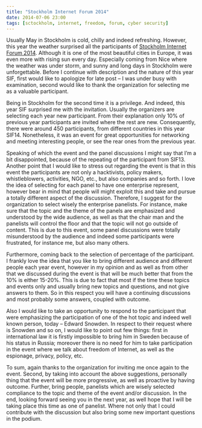 ```yaml
---
title: "Stockholm Internet Forum 2014"
date: 2014-07-06 23:00
tags: [sctockholm, internet, freedom, forum, cyber security]
---
```




Usually May in Stockholm is cold, chilly and indeed refreshing. However,
this year the weather surprised all the participants of [Stockholm
Internet Forum
2014](https://www.stockholminternetforum.se/ "Stockholm Internet Forum 2014").
Although it is one of the most beautiful cities in Europe, it was even
more with rising sun every day. Especially coming from Nice where the
weather was under storm, and sunny and long days in Stockholm were
unforgettable. Before I continue with description and the nature of this
year SIF, first would like to apologize for late post – I was under busy
with examination, second would like to thank the organization for
selecting me as a valuable participant.



Being in Stockholm for the second time it is a privilege. And indeed,
this year SIF surprised me with the invitation. Usually the organizers
are selecting each year new participant. From their explanation only 10%
of previous year participants are invited where the rest are new.
Consequently, there were around 450 participants, from different
countries in this year SIF14. Nonetheless, it was an event for great
opportunities for networking and meeting interesting people, or see the
rear ones from the previous year.



Speaking of which the event and the panel discussions I might say that
I’m a bit disappointed, because of the repeating of the participant from
SIF13. Another point that I would like to stress out regarding the event
is that in this event the participants are not only a hacktivists,
policy makers, whistleblowers, activities, NGO, etc., but also companies
and so forth. I love the idea of selecting for each panel to have one
enterprise represent, however bear in mind that people will might
exploit this and take and pursue a totally different aspect of the
discussion. Therefore, I suggest for the organization to select wisely
the enterprise panelists. For instance, make sure that the topic and the
theme of the panels are emphasized and understood by the wide audience,
as well as that the chair man and the panelists will control the floor
and that the topic will not go outside of content. This is due to this
event, some panel discussions were totally misunderstood by the audience
and indeed some participants were frustrated, for instance me, but also
many others.



Furthermore, coming back to the selection of percentage of the
participant. I frankly love the idea that you like to bring different
audience and different people each year event, however in my opinion and
as well as from other that we discussed during the event is that will be
much better that from the 10% is either 15-20%. This is due to fact that
most if the time these topics and events only and usually bring new
topics and questions, and not give answers to them. So in this respect
you will have a continuing discussions and most probably some answers,
coupled with outcome.



Also I would like to take an opportunity to respond to the participant
that were emphasizing the participation of one of the hot topic and
indeed well known person, today – Edward Snowden. In respect to their
request where is Snowden and so on, I would like to point out few
things: first in international law it is firstly impossible to bring him
in Sweden because of his status in Russia; moreover there is no need for
him to take participation in the event where we talk about freedom of
Internet, as well as the espionage, privacy, policy, etc.



To sum, again thanks to the organization for inviting me once again to
the event. Second, by taking into account the above suggestions,
personally thing that the event will be more progressive, as well as
proactive by having outcome. Further, bring people, panelists which are
wisely selected compliance to the topic and theme of the event and/or
discussion. In the end, looking forward seeing you in the next year, as
well hope that I will be taking place this time as one of panelist.
Where not only that I could contribute with the discussion but also
bring some new important questions in the podium.

